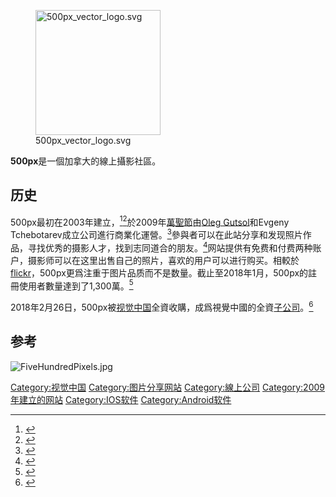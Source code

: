 {{请求翻译}}
{{Infobox dot-com company
| name = 500px
| logo = 500px logo 2016.svg
| location =[[安大略|安大略]][[多倫多|多倫多]]
| founder = [[Oleg_Gutsol|Oleg Gutsol]]<br>Evgeny Tchebotarev
| owner = [[视觉中国|视觉中国]]
| url = [http://www.500px.com 500px.com]（國際版）<br>[https://www.500px.me 500px.me]（中國版）
| alexa = {{DecreasePositive}} 1,324 ({{as of|2016|10|22|alt=October 2016}})<ref name="alexa">{{cite web |url= http://www.alexa.com/siteinfo/500px.com |title= 500px.com Site Info |publisher= [[Alexa_Internet|Alexa Internet]] |accessdate= 2016-10-22 |archive-date= 2016-10-19 |archive-url= https://web.archive.org/web/20161019171152/http://www.alexa.com/siteinfo/500px.com |dead-url= no }}</ref><!--Updated monthly by OKBot and Acagastya-->
| current_status = 運營中
| company_type = [[子公司|子公司]]
| area_served = 全球
| num_employees =  45
| location_country ={{CAN}}
| launch_date = {{start date and age|2009|10|31}}
| website_type = [[社交網路|社交網路]]、線上圖庫
}}
[[File:500px_vector_logo.svg|200px]]

'''500px'''是一個加拿大的線上攝影社區。

==历史==
500px最初在2003年建立，<ref>{{cite news |author=Bonnington, Christina |url=https://www.wired.com/gadgetlab/2012/03/8-retina-display-ipad-apps |title=8 Eye-Popping Retina Display Photography Apps for the New iPad |publisher=Wired |date=2012-03-28 |accessdate=2012-05-01 |archive-date=2012-04-26 |archive-url=https://web.archive.org/web/20120426224129/http://www.wired.com/gadgetlab/2012/03/8-retina-display-ipad-apps |dead-url=no }}</ref><ref>{{cite web |author=Deubele, Simon |url=http://www.22millionenpunkte.de/500px/ |title=German Review: 500px is photography - Die Fotocommunity |publisher=22Millionenpunkte |date=2012-04-11 |accessdate=2012-11-04 |archive-url=https://web.archive.org/web/20121107003335/http://www.22millionenpunkte.de/500px/ |archive-date=2012-11-07 |dead-url=yes }}</ref>於2009年[[萬聖節|萬聖節]]由[[Oleg_Gutsol|Oleg Gutsol]]和Evgeny Tchebotarev成立公司進行商業化運營。<ref>{{cite web |author=Taylor, Colleen |url=http://gigaom.com/2011/10/17/500px-ipad-growth/ |title=500px, the website for photo buffs, hits its stride |publisher=Wired |date=2011-10-17 |accessdate=2012-05-01 |archive-date=2012-05-01 |archive-url=https://web.archive.org/web/20120501050845/http://gigaom.com/2011/10/17/500px-ipad-growth/ |dead-url=no }}</ref>參與者可以在此站分享和发现照片作品，寻找优秀的摄影人才，找到志同道合的朋友。<ref>{{cite web |author=Chang, Alexandra |url=http://www.itbusiness.ca/it/client/en/home/news.asp?id=62992 |title=500px aims to be ‘Flickr for pros’ |publisher=itbusiness.ca |date=2011-06-21 |accessdate=2012-05-01 |archive-date=2011-06-24 |archive-url=https://web.archive.org/web/20110624185600/http://www.itbusiness.ca/it/client/en/home/News.asp?id=62992 |dead-url=no }}</ref>网站提供有免费和付费两种账户，摄影师可以在这里出售自己的照片，喜欢的用户可以进行购买。相較於[[flickr|flickr]]，500px更爲注重于图片品质而不是数量。截止至2018年1月，500px的註冊使用者數量達到了1,300萬。<ref>{{cite web|title=How many users does 500px have?|url=https://www.quora.com/How-many-users-does-500px-have/answer/Evgeny-Tchebotarev-1}}</ref>

2018年2月26日，500px被[[视觉中国|视觉中国]]全資收購，成爲視覺中國的全資[[子公司|子公司]]。<ref>{{Cite news|url=https://techcrunch.com/timeline/one-time-flickr-rival-500px-acquired-by-the-getty-of-china-vcg/|title=One-time Flickr rival 500px acquired by the Getty of China, VCG|last=Perez|first=Sarah|work=TechCrunch|access-date=2018-02-27|language=en|archive-url=https://web.archive.org/web/20180226210039/https://techcrunch.com/timeline/one-time-flickr-rival-500px-acquired-by-the-getty-of-china-vcg/|archive-date=2018-02-26|dead-url=yes}}</ref>

==参考==
{{reflist}}

[[File:FiveHundredPixels.jpg|thumb]]
{{Commonscat}}
[[Category:视觉中国|Category:视觉中国]]
[[Category:图片分享网站|Category:图片分享网站]]
[[Category:線上公司|Category:線上公司]]
[[Category:2009年建立的网站|Category:2009年建立的网站]]
[[Category:IOS软件|Category:IOS软件]]
[[Category:Android软件|Category:Android软件]]